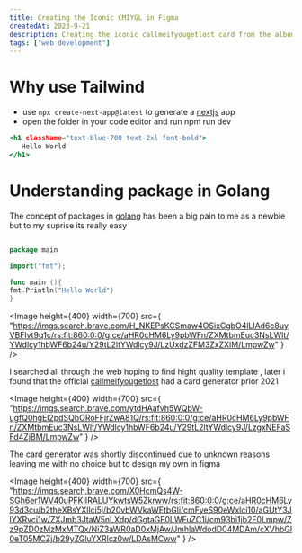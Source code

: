 ```yaml
---
title: Creating the Iconic CMIYGL in Figma
createdAt: 2023-9-21
description: Creating the iconic callmeifyougetlost card from the album from scratch in figma
tags: ["web development"]
---
```


# Why use Tailwind

- use `npx create-next-app@latest` to generate a [nextjs](https://nextjs.org) app
- open the folder in your code editor and run npm run dev

```html:index.html
<h1 className="text-blue-700 text-2xl font-bold">
   Hello World
</h1>
```

# Understanding package in Golang

The concept of packages in [golang](http://go.dev) has been a big pain to me
as a newbie but to my suprise its really easy

```go:main.go {2,7} showLineNumbers

package main

import("fmt");

func main (){
fmt.Println("Hello World")
}

```

<Image
  height={400}
  width={700}
  src={
    "https://imgs.search.brave.com/H_NKEPsKCSmaw4OSixCgbO4lLlAd6c8uyVBFlvt9q1c/rs:fit:860:0:0/g:ce/aHR0cHM6Ly9pbWFn/ZXMtbmEuc3NsLWlt/YWdlcy1hbWF6b24u/Y29tL2ltYWdlcy9J/LzUxdzZFM3ZxZXlM/LmpwZw"
  }
/>

I searched all through the web hoping to find hight quality template , later i found that the official [callmeifyougetlost](http://callmeifyougetlost.com) had a card generator prior 2021

<Image
  height={400}
  width={700}
  src={
    "https://imgs.search.brave.com/ytdHAafvh5WQbW-ugfQ0hgEl2pdSQbORoFFjrZwA81Q/rs:fit:860:0:0/g:ce/aHR0cHM6Ly9pbWFn/ZXMtbmEuc3NsLWlt/YWdlcy1hbWF6b24u/Y29tL2ltYWdlcy9J/LzgxNEFaSFd4ZjBM/LmpwZw"
  }
/>

The card generator was shortly discontinued due to unknown reasons leaving me with no choice but to design my own in figma

<Image
  height={400}
  width={700}
  src={
    "https://imgs.search.brave.com/X0HcmQs4W-SGh6er1WV40uPFKiIRALUYkwtsW5Zkrww/rs:fit:860:0:0/g:ce/aHR0cHM6Ly93d3cu/b2theXBsYXllci5j/b20vbWVkaWEtbGli/cmFyeS90eWxlci10/aGUtY3JlYXRvci1w/ZXJmb3JtaW5nLXdp/dGgtaGF0LWFuZC1i/cm93bi1jb2F0Lmpw/Zz9pZD0zMzMxMTQx/NiZ3aWR0aD0xMjAw/JmhlaWdodD04MDAm/cXVhbGl0eT05MCZj/b29yZGluYXRlcz0w/LDAsMCww"
  }
/>
